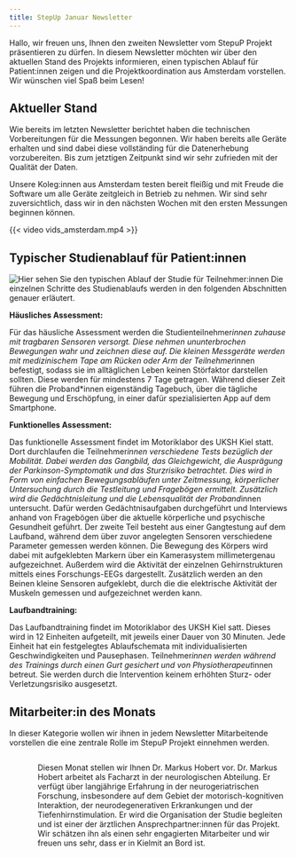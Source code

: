 ```yaml
---
title: StepUp Januar Newsletter
---
```



Hallo, wir freuen uns, Ihnen den zweiten Newsletter vom StepuP Projekt präsentieren zu dürfen. In diesem Newsletter möchten wir über den aktuellen Stand des Projekts informieren, einen typischen Ablauf für Patient:innen zeigen und die Projektkoordination aus Amsterdam vorstellen. Wir wünschen viel Spaß beim Lesen!

## Aktueller Stand
Wie bereits im letzten Newsletter berichtet haben die technischen Vorbereitungen für die Messungen begonnen. Wir haben bereits alle Geräte erhalten und sind dabei diese vollständing für die Datenerhebung vorzubereiten. Bis zum jetztigen Zeitpunkt sind wir sehr zufrieden mit der Qualität der Daten. 

Unsere Koleg:innen aus Amsterdam testen bereit fleißig und mit Freude die Software um alle Geräte zeitgleich in Betrieb zu nehmen. Wir sind sehr zuversichtlich, dass wir in den nächsten Wochen mit den ersten Messungen beginnen können.

{{< video vids\test_amsterdam.mp4 >}}

## Typischer Studienablauf für Patient:innen
![Hier sehen Sie den typischen Ablauf der Studie für Teilnehmer:innen](pics/ablauf.png){fig-align="center"}
Die einzelnen Schritte des Studienablaufs werden in den folgenden Abschnitten genauer erläutert.

**Häusliches Assessment:**

Für das häusliche Assessment werden die Studienteilnehmer*innen zuhause mit tragbaren Sensoren versorgt. Diese nehmen ununterbrochen Bewegungen wahr und zeichnen diese auf. Die kleinen Messgeräte werden mit medizinischem Tape am Rücken oder Arm der Teilnehmer*innen befestigt, sodass sie im alltäglichen Leben keinen Störfaktor darstellen sollten. Diese werden für mindestens 7 Tage getragen. Während dieser Zeit führen die Proband*innen eigenständig Tagebuch, über die tägliche Bewegung und Erschöpfung, in einer dafür spezialisierten App auf dem Smartphone.

**Funktionelles Assessment:**

Das funktionelle Assessment findet im Motoriklabor des UKSH Kiel statt. Dort durchlaufen die Teilnehmer*innen verschiedene Tests bezüglich der Mobilität. Dabei werden das Gangbild, das Gleichgewicht, die Ausprägung der Parkinson-Symptomatik und das Sturzrisiko betrachtet. Dies wird in Form von einfachen Bewegungsabläufen unter Zeitmessung, körperlicher Untersuchung durch die Testleitung und Fragebögen ermittelt. 
Zusätzlich wird die Gedächtnisleitung und die Lebensqualität der Proband*innen untersucht. Dafür werden Gedächtnisaufgaben durchgeführt und Interviews anhand von Fragebögen über die aktuelle körperliche und psychische Gesundheit geführt.
Der zweite Teil besteht aus einer Gangtestung auf dem Laufband, während dem über zuvor angelegten Sensoren verschiedene Parameter gemessen werden können. Die Bewegung des Körpers wird dabei mit aufgeklebten Markern über ein Kamerasystem millimetergenau aufgezeichnet. Außerdem wird die Aktivität der einzelnen Gehirnstrukturen mittels eines Forschungs-EEGs dargestellt. Zusätzlich werden an den Beinen kleine Sensoren aufgeklebt, durch die die elektrische Aktivität der Muskeln gemessen und aufgezeichnet werden kann.

**Laufbandtraining:**

Das Laufbandtraining findet im Motoriklabor des UKSH Kiel satt. Dieses wird in 12 Einheiten aufgeteilt, mit jeweils einer Dauer von 30 Minuten. Jede Einheit hat ein festgelegtes Ablaufschemata mit individualisierten Geschwindigkeiten und Pausephasen.
Teilnehmer*innen werden während des Trainings durch einen Gurt gesichert und von Physiotherapeut*innen betreut. Sie werden durch die Intervention keinem erhöhten Sturz- oder Verletzungsrisiko ausgesetzt.


## Mitarbeiter:in des Monats
In dieser Kategorie wollen wir ihnen in jedem Newsletter Mitarbeitende vorstellen die eine zentrale Rolle im StepuP Projekt einnehmen werden. 

::: columns
:::: column
![Dr. Moira van Leeuwen](pics/markus.jpg){fig-align="center"}
:::

:::: column
Diesen Monat stellen wir Ihnen Dr. Markus Hobert vor. Dr. Markus Hobert arbeitet als Facharzt in der neurologischen Abteilung. Er verfügt über langjährige Erfahrung in der neurogeriatrischen Forschung, insbesondere auf dem Gebiet der motorisch-kognitiven Interaktion, der neurodegenerativen Erkrankungen und der Tiefenhirnstimulation. Er wird die Organisation der Studie begleiten und ist einer der ärztlichen Ansprechpartner:innen für das Projekt. Wir schätzen ihn als einen sehr engagierten Mitarbeiter und wir freuen uns sehr, dass er in Kielmit an Bord ist.
:::
:::